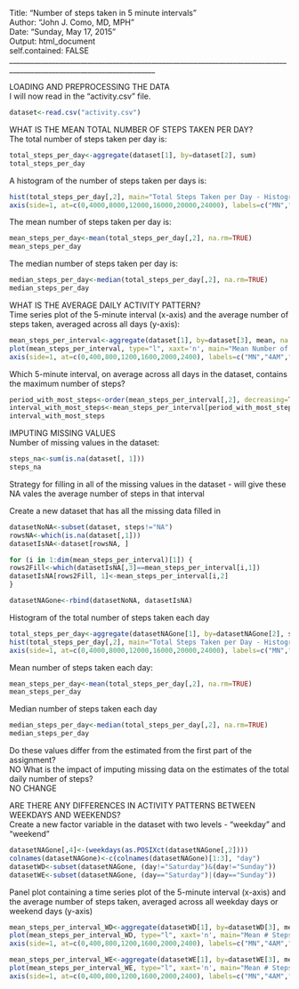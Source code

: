Title: "Number of steps taken in 5 minute intervals"  
Author: "John J. Como, MD, MPH"  
Date: "Sunday, May 17, 2015"  
Output: html_document  
self.contained: FALSE  
_______________________________________________________________________________________________________________________

LOADING AND PREPROCESSING THE DATA  
I will now read in the "activity.csv" file.

```r
dataset<-read.csv("activity.csv")
```

WHAT IS THE MEAN TOTAL NUMBER OF STEPS TAKEN PER DAY?  
The total number of steps taken per day is:

```r
total_steps_per_day<-aggregate(dataset[1], by=dataset[2], sum)
total_steps_per_day
```

A histogram of the number of steps taken per days is:

```r
hist(total_steps_per_day[,2], main="Total Steps Taken per Day - Histogram", xlab="Steps", breaks=c(0,4000,8000,12000,16000,20000,24000), xaxt='n')
axis(side=1, at=c(0,4000,8000,12000,16000,20000,24000), labels=c("MN","4AM","8AM","NOON","4PM","8PM","MN"))
```

The mean number of steps taken per day is:

```r
mean_steps_per_day<-mean(total_steps_per_day[,2], na.rm=TRUE)
mean_steps_per_day
```

The median number of steps taken per day is:

```r
median_steps_per_day<-median(total_steps_per_day[,2], na.rm=TRUE)
median_steps_per_day
```

WHAT IS THE AVERAGE DAILY ACTIVITY PATTERN?  
Time series plot of the 5-minute interval (x-axis) and the average number of steps taken, averaged across all days (y-axis):

```r
mean_steps_per_interval<-aggregate(dataset[1], by=dataset[3], mean, na.rm=TRUE)
plot(mean_steps_per_interval, type="l", xaxt='n', main="Mean Number of Steps Taken per 5-minute Interval", xlab="5-minute interval")
axis(side=1, at=c(0,400,800,1200,1600,2000,2400), labels=c("MN","4AM","8AM","NOON","4PM","8PM","MN"))
```

Which 5-minute interval, on average across all days in the dataset, contains the maximum number of steps?

```r
period_with_most_steps<-order(mean_steps_per_interval[,2], decreasing=TRUE)[1]
interval_with_most_steps<-mean_steps_per_interval[period_with_most_steps, 1]
interval_with_most_steps
```

IMPUTING MISSING VALUES  
Number of missing values in the dataset:

```r
steps_na<-sum(is.na(dataset[, 1]))
steps_na
```

Strategy for filling in all of the missing values in the dataset - will give these NA vales the average number of steps in that interval

Create a new dataset that has all the missing data filled in

```r
datasetNoNA<-subset(dataset, steps!="NA")
rowsNA<-which(is.na(dataset[,1]))
datasetIsNA<-dataset[rowsNA, ]

for (i in 1:dim(mean_steps_per_interval)[1]) {
rows2Fill<-which(datasetIsNA[,3]==mean_steps_per_interval[i,1])
datasetIsNA[rows2Fill, 1]<-mean_steps_per_interval[i,2]
}

datasetNAGone<-rbind(datasetNoNA, datasetIsNA)
```

Histogram of the total number of steps taken each day

```r
total_steps_per_day<-aggregate(datasetNAGone[1], by=datasetNAGone[2], sum)
hist(total_steps_per_day[,2], main="Total Steps Taken per Day - Histogram, NAs Averaged Out", xlab="Steps", breaks=c(0,4000,8000,12000,16000,20000,24000), xaxt='n')
axis(side=1, at=c(0,4000,8000,12000,16000,20000,24000), labels=c("MN","4AM","8AM","NOON","4PM","8PM","MN"))
```

Mean number of steps taken each day:

```r
mean_steps_per_day<-mean(total_steps_per_day[,2], na.rm=TRUE)
mean_steps_per_day
```

Median number of steps taken each day

```r
median_steps_per_day<-median(total_steps_per_day[,2], na.rm=TRUE)
median_steps_per_day
```

Do these values differ from the estimated from the first part of the assignment?  
NO
What is the impact of imputing missing data on the estimates of the total daily number of steps?  
NO CHANGE

ARE THERE ANY DIFFERENCES IN ACTIVITY PATTERNS BETWEEN WEEKDAYS AND WEEKENDS?  
Create a new factor variable in the dataset with two levels - "weekday" and "weekend"

```r
datasetNAGone[,4]<-(weekdays(as.POSIXct(datasetNAGone[,2])))
colnames(datasetNAGone)<-c(colnames(datasetNAGone)[1:3], "day")
datasetWD<-subset(datasetNAGone, (day!="Saturday")&(day!="Sunday"))
datasetWE<-subset(datasetNAGone, (day=="Saturday")|(day=="Sunday"))
```

Panel plot containing a time series plot of the 5-minute interval  (x-axis) and the average number of steps taken, averaged across all weekday days or weekend days (y-axis)

```r
mean_steps_per_interval_WD<-aggregate(datasetWD[1], by=datasetWD[3], mean, na.rm=TRUE)
plot(mean_steps_per_interval_WD, type="l", xaxt='n', main="Mean # Steps/5-minute Interval - WEEKDAYS, NAs Averaged Out", xlab="5-minute interval")
axis(side=1, at=c(0,400,800,1200,1600,2000,2400), labels=c("MN","4AM","8AM","NOON","4PM","8PM","MN"))

mean_steps_per_interval_WE<-aggregate(datasetWE[1], by=datasetWE[3], mean, na.rm=TRUE)
plot(mean_steps_per_interval_WE, type="l", xaxt='n', main="Mean # Steps/5-minute Interval - WEEKENDS, NAs Averaged Out", xlab="5-minute interval")
axis(side=1, at=c(0,400,800,1200,1600,2000,2400), labels=c("MN","4AM","8AM","NOON","4PM","8PM","MN"))
```
